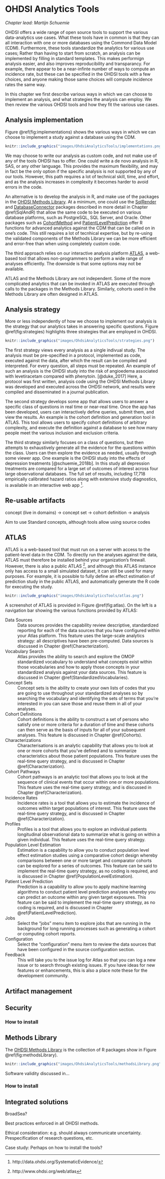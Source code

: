 # OHDSI Analytics Tools {#OhdsiAnalyticsTools}

*Chapter lead: Martijn Schuemie*

OHDSI offers a wide range of open source tools to support the various data-analytics use cases. What these tools have in common is that they can all interaction with one or more databases using the Commond Data Model (CDM). Furthermore, these tools standardize the analytics for various use cases; Rather than having to start from scratch, an analysis can be implemented by filling in standard templates. This makes performign analysis easier, and also improves reproducibility and transparancy. For example, there appear to be a near-infinte number of ways to compute an incidence rate, but these can be specified in the OHDSI tools with a few choices, and anyone making those same choices will compute incidence rates the same way. 

In this chapter we first describe various ways in which we can choose to implement an analysis, and what strategies the analysis can employ. We then review the various OHDSI tools and how they fit the various use cases.

## Analysis implementation

Figure \@ref(fig:implementations) shows the various ways in which we can choose to implement a study against a database using the CDM. 

```r
knitr::include_graphics("images/OhdsiAnalyticsTools/implementations.png")
```

We may choose to write our analysis as custom code, and not make use of any of the tools OHDSI has to offer. One could write a de novo analysis in R, SAS, or any other language. This provides the maximum flexibility, and may in fact be the only option if the specific analysis is not supported by any of our tools. However, this path requires a lot of technical skill, time, and effort, and as the analysis increases in complexity it becomes harder to avoid errors in the code.

An alternative is to develop the analysis in R, and make use of the packages in the [OHDSI Methods Library](https://ohdsi.github.io/MethodsLibrary/). At a minimum, one could use the [SqlRender](https://ohdsi.github.io/SqlRender/) and [DatabaseConnector](https://ohdsi.github.io/DatabaseConnector/) packages described in more detail in Chapter \@ref(SqlAndR) that allow the same code to be executed on various database platforms, such as PostgreSQL, SQL Server, and Oracle. Other packages such as [CohortMethod](https://ohdsi.github.io/CohortMethod/) and [PatientLevelPrediction](https://ohdsi.github.io/PatientLevelPrediction/) offer R functions for advanced analytics against the CDM that can be called on in one's code. This still requires a lot of tecnhical expertise, but by re-using the validated components of the Methods Library we can be more efficient and error-free than when using completely custom code.

The third approach relies on our interactive analysis platform [ATLAS](https://github.com/OHDSI/Atlas/wiki), a web-based tool that allows non-programmers to perform a wide range of analyses efficiently. The downside is that some options may not be available.

ATLAS and the Methods Library are not independent. Some of the more complicated analytics that can be invoked in ATLAS are executed through calls to the packages in the Methods Library. Similarly, cohorts used in the Methods Library are often designed in ATLAS.

## Analysis strategy

More or less independently of how we choose to implement our analysis is the strategy that our analytics takes in answering specific questions. Figure \@ref(fig:strategies) highlights three strategies that are employed in OHDSI.

```r
knitr::include_graphics("images/OhdsiAnalyticsTools/strategies.png")
```

The first strategy views every analysis as a single indivual study. The analysis must be pre-specified in a protocol, implemented as code, executed against the data, after which the result can be compiled and interpreted. For every question, all steps must be repeated. An example of such an analysis is the OHDSI study into the risk of angioedema associated with levetiracetam compared with phenytoin. [@duke_2017] Here, a protocol was first written, analysis code using the OHDSI Methods Library was developed and executed across the OHDSI network, and results were compiled and disseminated in a journal publication.

The second strategy develops some app that allows users to answer a specific class of questions in real time or near-real time. Once the app has been developed, users can interactively define queries, submit them, and view the results. An example is the cohort definition and generation tool in ATLAS. This tool allows users to specify cohort definitions of arbitrary complexity, and execute the definition against a database to see how many people meet the various inclusion and exclusion criteria. 

The third strategy similarly focuses on a class of questions, but then attempts to exhaustively generate all the evidence for the questions within the class. Users can then explore the evidence as needed, usually through some viewer app. One example is the OHDSI study into the effects of depression treatments [@schuemie_2018b]. In this study all depression treatments are compared for a large set of outcomes of interest across four large observational databases. The full set of results, including 17,718 empirically calibrated hazard ratios along with extensive study diagnostics, is available in an interactive web app [^systematicEvidenceUrl].

[^systematicEvidenceUrl]: http://data.ohdsi.org/SystematicEvidence/

## Re-usable artifacts

concept (live in domains) -> concept set -> cohort definition -> analysis

Aim to use Standard concepts, although tools allow using source codes

## ATLAS

ATLAS is a web-based tool that must run on a server with access to the patient-level data in the CDM. To directly run the analyses against the data, ATLAS must therefore be installed behind your organization's firewall. However, there is also a public ATLAS [^atlasUrl], and although this ATLAS instance only has access to a small simulated dataset, it can still be used for many purposes. For example, it is possible to fully define an effect estimation of prediction study in the public ATLAS, and automatically generate the R code for executing the study. 

[^atlasUrl]: http://www.ohdsi.org/web/atlas


```r
knitr::include_graphics("images/OhdsiAnalyticsTools/atlas.png")
```

A screenshot of ATLAS is provided in Figure \@ref(fig:atlas). On the left is a navigation bar showing the various functions provided by ATLAS:

Data Sources
: Data sources provides the capability review descriptive, standardized reporting for each of the data sources that you have configured within your Atlas platform. This feature uses the large-scale analytics strategy: all descriptives have been pre-computed. Data sources is discussed in Chapter \@ref(Characterization).

Vocabulary Search
: Atlas provides the ability to search and explore the OMOP standardized vocabulary to understand what concepts exist within those vocabularies and how to apply those concepts in your standardized analysis against your data sources. This feature is discussed in Chapter \@ref(StandardizedVocabularies).

Concept Sets
: Concept sets is the ability to create your own lists of codes that you are going to use throughout your standardized analyses so by searching the vocabulary and identifying the sets of terms that you're interested in you can save those and reuse them in all of your analyses.

Cohort Definitions
: Cohort definitions is the ability to construct a set of persons who satisfy one or more criteria for a duration of time and these cohorts can then serve as the basis of inputs for all of your subsequent analyses. This feature is discussed in Chapter \@ref(Cohorts).

Characterizations
: Characterisations is an analytic capability that allows you to look at one or more cohorts that you've defined and to summarize characteristics about those patient populations. This feature uses the real-time query strategy, and is discussed in Chapter \@ref(Characterization).

Cohort Pathways
: Cohort pathways is an analytic tool that allows you to look at the sequence of clinical events that occur within one or more populations. This feature uses the real-time query strategy, and is discussed in Chapter \@ref(Characterization).

Incidence Rates
: Incidence rates is a tool that allows you to estimate the incidence of outcomes within target populations of interest. This feature uses the real-time query strategy, and is discussed in Chapter \@ref(Characterization).

Profiles
: Profiles is a tool that allows you to explore an individual patients longitudinal observational data to summarize what is going on within a given individual. This feature uses the real-time query strategy.

Population Level Estimation
: Estimation is a capability to allow you to conduct population level effect estimation studies using a comparative cohort design whereby comparisons between one or more target and comparator cohorts can be explored for a series of outcomes. This feature can be said to implement the real-time query strategy, as no coding is required, and is discussed in Chapter \@ref(PopulationLevelEstimation).

Patient Level Prediction
: Prediction is a capability to allow you to apply machine learning algorithms to conduct patient level prediction analyses whereby you can predict an outcome within any given target exposures. This feature can be said to implement the real-time query strategy, as no coding is required, and is discussed in Chapter \@ref(PatientLevelPrediction).

Jobs
: Select the "jobs" menu item to explore jobs that are running in the background for long running processes such as generating a cohort or computing cohort reports. 

Configuration
: Select the "configuration" menu item to review the data sources that have been configured in the source configuration section. 

Feedback
: This will take you to the issue log for Atlas so that you can log a new issue or to search through existing issues. If you have ideas for new features or enhancements, this is also a place note these for the development community.

## Artifact management

## Security


### How to install



## Methods Library

The [OHDSI Methods Library](https://ohdsi.github.io/MethodsLibrary/) is the collection of R packages show in  Figure \@ref(fig:methodsLibrary).

```r
knitr::include_graphics("images/OhdsiAnalyticsTools/methodsLibrary.png")
```

Software validity discussed in...


### How to install

## Integrated solutions

BroadSea?





Best practices enforced in all OHDSI methods.

Ethical consideration: e.g. should always communicate uncertainty. Prespecification of research questions, etc. 



Case study: Perhaps on how to install the tools?
